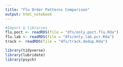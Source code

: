 ```yaml
---
title: "Flu Order Patterns Comparison"
output: html_notebook
---
```


```r
#Import & libraries
flu.poct <- readRDS(file = "dfs/only.poct.flu.Rda")
flu.lab <- readRDS(file = "dfs/only.lab.pcr.Rda")
track <- readRDS(file = "dfs/track.dedup.Rda")

library(tidyverse)
library(lubridate)
library(psych)
```